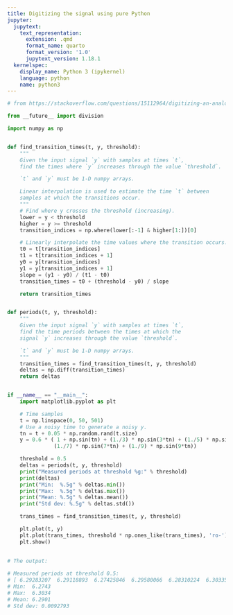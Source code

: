 ```yaml
---
title: Digitizing the signal using pure Python
jupyter:
  jupytext:
    text_representation:
      extension: .qmd
      format_name: quarto
      format_version: '1.0'
      jupytext_version: 1.18.1
  kernelspec:
    display_name: Python 3 (ipykernel)
    language: python
    name: python3
---
```




```python
# from https://stackoverflow.com/questions/15112964/digitizing-an-analog-signal

from __future__ import division

import numpy as np


def find_transition_times(t, y, threshold):
    """
    Given the input signal `y` with samples at times `t`,
    find the times where `y` increases through the value `threshold`.

    `t` and `y` must be 1-D numpy arrays.

    Linear interpolation is used to estimate the time `t` between
    samples at which the transitions occur.
    """
    # Find where y crosses the threshold (increasing).
    lower = y < threshold
    higher = y >= threshold
    transition_indices = np.where(lower[:-1] & higher[1:])[0]

    # Linearly interpolate the time values where the transition occurs.
    t0 = t[transition_indices]
    t1 = t[transition_indices + 1]
    y0 = y[transition_indices]
    y1 = y[transition_indices + 1]
    slope = (y1 - y0) / (t1 - t0)
    transition_times = t0 + (threshold - y0) / slope

    return transition_times


def periods(t, y, threshold):
    """
    Given the input signal `y` with samples at times `t`,
    find the time periods between the times at which the
    signal `y` increases through the value `threshold`.

    `t` and `y` must be 1-D numpy arrays.
    """
    transition_times = find_transition_times(t, y, threshold)
    deltas = np.diff(transition_times)
    return deltas


if __name__ == "__main__":
    import matplotlib.pyplot as plt

    # Time samples
    t = np.linspace(0, 50, 501)
    # Use a noisy time to generate a noisy y.
    tn = t + 0.05 * np.random.rand(t.size)
    y = 0.6 * ( 1 + np.sin(tn) + (1./3) * np.sin(3*tn) + (1./5) * np.sin(5*tn) +
               (1./7) * np.sin(7*tn) + (1./9) * np.sin(9*tn))

    threshold = 0.5
    deltas = periods(t, y, threshold)
    print("Measured periods at threshold %g:" % threshold)
    print(deltas)
    print("Min:  %.5g" % deltas.min())
    print("Max:  %.5g" % deltas.max())
    print("Mean: %.5g" % deltas.mean())
    print("Std dev: %.5g" % deltas.std())

    trans_times = find_transition_times(t, y, threshold)

    plt.plot(t, y)
    plt.plot(trans_times, threshold * np.ones_like(trans_times), 'ro-')
    plt.show()
    
    
# The output:

# Measured periods at threshold 0.5:
# [ 6.29283207  6.29118893  6.27425846  6.29580066  6.28310224  6.30335003]
# Min:  6.2743
# Max:  6.3034
# Mean: 6.2901
# Std dev: 0.0092793
```
